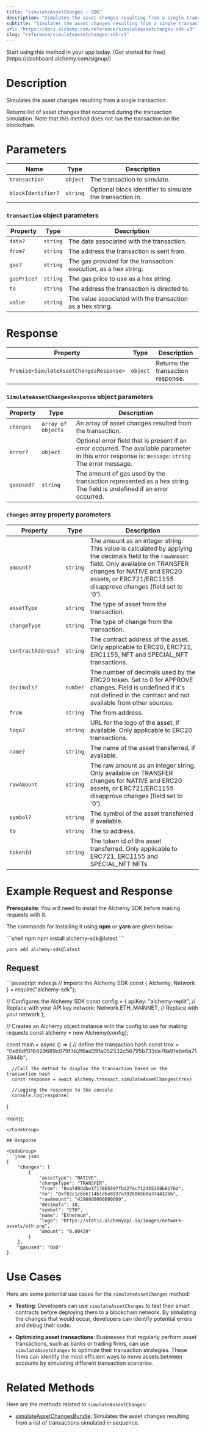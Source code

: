 ```yaml
---
title: "simulateAssetChanges - SDK"
description: "Simulates the asset changes resulting from a single transaction. Returns list of asset changes that occurred during the transaction simulation. Note that this method does not run the transaction on the blockchain."
subtitle: "Simulates the asset changes resulting from a single transaction. Returns list of asset changes that occurred during the transaction simulation. Note that this method does not run the transaction on the blockchain."
url: "https://docs.alchemy.com/reference/simulateassetchanges-sdk-v3"
slug: "reference/simulateassetchanges-sdk-v3"
---
```


<Tip title="Don’t have an API key?" icon="star">
  Start using this method in your app today. [Get started for free](https://dashboard.alchemy.com/signup/)
</Tip>

# Description

Simulates the asset changes resulting from a single transaction.

Returns list of asset changes that occurred during the transaction simulation. Note that this method does not run the transaction on the blockchain.

# Parameters

| Name               | Type     | Description                                               |
| ------------------ | -------- | --------------------------------------------------------- |
| `transaction`      | `object` | The transaction to simulate.                              |
| `blockIdentifier?` | `string` | Optional block identifier to simulate the transaction in. |

### `transaction` object parameters

| Property    | Type     | Description                                                      |
| ----------- | -------- | ---------------------------------------------------------------- |
| `data?`     | `string` | The data associated with the transaction.                        |
| `from?`     | `string` | The address the transaction is sent from.                        |
| `gas?`      | `string` | The gas provided for the transaction execution, as a hex string. |
| `gasPrice?` | `string` | The gas price to use as a hex string.                            |
| `to`        | `string` | The address the transaction is directed to.                      |
| `value`     | `string` | The value associated with the transaction as a hex string.       |

# Response

| Property                                | Type     | Description                       |
| --------------------------------------- | -------- | --------------------------------- |
| `Promise<SimulateAssetChangesResponse>` | `object` | Returns the transaction response. |

### `SimulateAssetChangesResponse` object parameters

| Property   | Type               | Description                                                                                                                                          |
| ---------- | ------------------ | ---------------------------------------------------------------------------------------------------------------------------------------------------- |
| `changes`  | `array of objects` | An array of asset changes resulted from the transaction.                                                                                             |
| `error?`   | `object`           | Optional error field that is present if an error occurred. The available parameter in this error response is: `message`: `string` The error message. |
| `gasUsed?` | `string`           | The amount of gas used by the transaction represented as a hex string. The field is undefined if an error occurred.                                  |

### `changes` array property parameters

| Property           | Type     | Description                                                                                                                                                                                                                                 |
| ------------------ | -------- | ------------------------------------------------------------------------------------------------------------------------------------------------------------------------------------------------------------------------------------------- |
| `amount?`          | `string` | The amount as an integer string. This value is calculated by applying the decimals field to the `rawAmount` field. Only available on TRANSFER changes for NATIVE and ERC20 assets, or ERC721/ERC1155 disapprove changes (field set to '0'). |
| `assetType`        | `string` | The type of asset from the transaction.                                                                                                                                                                                                     |
| `changeType`       | `string` | The type of change from the transaction.                                                                                                                                                                                                    |
| `contractAddress?` | `string` | The contract address of the asset. Only applicable to ERC20, ERC721, ERC1155, NFT and SPECIAL\_NFT transactions.                                                                                                                            |
| `decimals?`        | `number` | The number of decimals used by the ERC20 token. Set to 0 for APPROVE changes. Field is undefined if it's not defined in the contract and not available from other sources.                                                                  |
| `from`             | `string` | The from address.                                                                                                                                                                                                                           |
| `logo?`            | `string` | URL for the logo of the asset, if available. Only applicable to ERC20 transactions.                                                                                                                                                         |
| `name?`            | `string` | The name of the asset transferred, if available.                                                                                                                                                                                            |
| `rawAmount`        | `string` | The raw amount as an integer string. Only available on TRANSFER changes for NATIVE and ERC20 assets, or ERC721/ERC1155 disapprove changes (field set to '0').                                                                               |
| `symbol?`          | `string` | The symbol of the asset transferred if available.                                                                                                                                                                                           |
| `to`               | `string` | The to address.                                                                                                                                                                                                                             |
| `tokenId`          | `string` | The token id of the asset transferred. Only applicable to ERC721, ERC1155 and SPECIAL\_NFT NFTs.                                                                                                                                            |

# Example Request and Response

**Prerequisite**: You will need to install the Alchemy SDK before making requests with it.

The commands for installing it using **npm** or **yarn** are given below:

<CodeGroup>
  ```shell npm
  npm install alchemy-sdk@latest
  ```

  ```shell yarn
  yarn add alchemy-sdk@latest
  ```
</CodeGroup>

## Request

<CodeGroup>
  ```javascript index.js
  // Imports the Alchemy SDK
  const { Alchemy, Network } = require("alchemy-sdk");

  // Configures the Alchemy SDK
  const config = {
      apiKey: "alchemy-replit", // Replace with your API key
      network: Network.ETH_MAINNET, // Replace with your network
  };

  // Creates an Alchemy object instance with the config to use for making requests
  const alchemy = new Alchemy(config);

  const main = async () => {
      // define the transaction hash
      const trnx = "0x88df016429689c079f3b2f6ad39fa052532c56795b733da78a91ebe6a713944b";

      //Call the method to display the transaction based on the transaction hash
      const response = await alchemy.transact.simulateAssetChanges(trnx)

      //Logging the response to the console
      console.log(response)
  }

  main();
  ```
</CodeGroup>

## Response

<CodeGroup>
  ```json json
  {
      "changes": [
          {
              "assetType": "NATIVE",
              "changeType": "TRANSFER",
              "from": "0xa7d9ddbe1f17865597fbd27ec712455208b6b76d",
              "to": "0xf02c1c8e6114b1dbe8937a39260b5b0a374432bb",
              "rawAmount": "4290000000000000",
              "decimals": 18,
              "symbol": "ETH",
              "name": "Ethereum",
              "logo": "https://static.alchemyapi.io/images/network-assets/eth.png",
              "amount": "0.00429"
          }
      ],
      "gasUsed": "0x0"
  }
  ```
</CodeGroup>

# Use Cases

Here are some potential use cases for the `simulateAssetChanges` method:

* **Testing**: Developers can use `simulateAssetChanges` to test their smart contracts before deploying them to a blockchain network. By simulating the changes that would occur, developers can identify potential errors and debug their code.

* **Optimizing asset transactions**: Businesses that regularly perform asset transactions, such as banks or trading firms, can use `simulateAssetChanges` to optimize their transaction strategies. These firms can identify the most efficient ways to move assets between accounts by simulating different transaction scenarios.

# Related Methods

Here are the methods related to `simulateAssestChanges`:

* [simulateAssetChangesBundle](/reference/simulateassetchangesbundle-sdk): Simulates the asset changes resulting from a list of transactions simulated in sequence.
